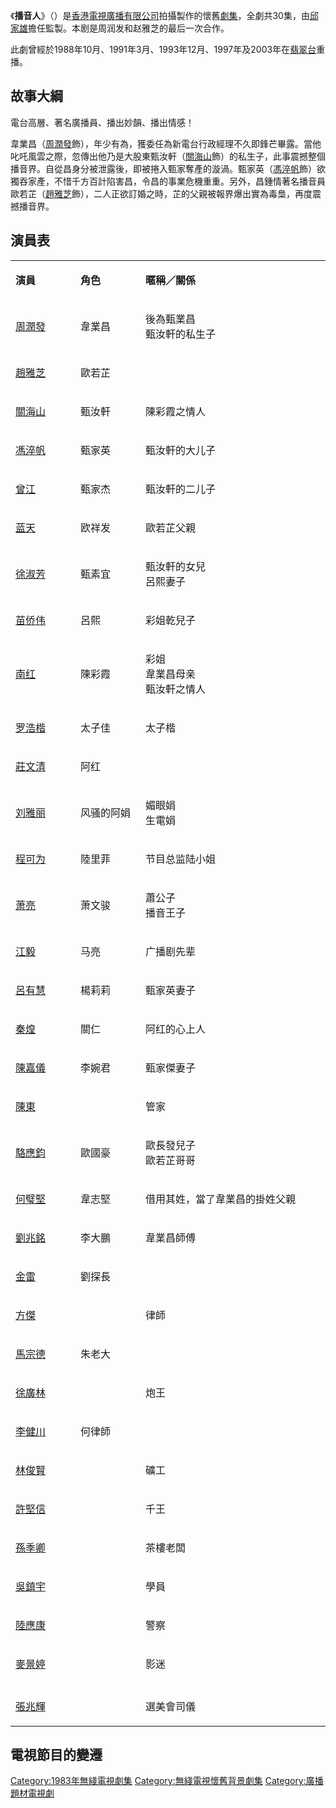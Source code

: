 {{unreferenced|time=2019-09-12T13:57:21+00:00}}
{{無綫劇集 
| 中文劇名=播音人
| 英文劇名={{lang|en|The Radio Tycoon}}
| 圖像=
| 製作年份=1982年
| 海外推出日期=
| 翡翠台首播日期=1983年1月3日－2月11日
| 翡翠台首播時間={{nowrap|逢星期一至五 19:05－20:00（連廣告）}}
| 監製=[[邱家雄|邱家雄]]
| 編導=[[譚銳銘|譚銳銘]]、[[李耀明|李耀明]]、[[鄒長根|鄒長根]]、[[霍耀良|霍耀良]]
| 助理編導=[[曾麗萍|曾麗萍]]、[[張之亮|張之亮]]、[[康命鎏|康命鎏]]、[[陳慧明|陳慧明]]
| 編審=[[胡沙_(編劇)|胡　沙]]
| 編劇=[[李茜_(香港編劇)|李　茜]]、[[黃嘉慧|黃嘉慧]]、[[鄧基沛|鄧基沛]]、[[小雅|小　雅]]、<br/>[[胡沙_(編劇)|胡　沙]]、[[戚瑛鳴|戚瑛鳴]]
| 故事=[[黃嘉慧|黃嘉慧]]
| 集數=30
| 劇種=懷舊
| 外景={{HKG-1959}}
| 製作公司=[[香港|香港]][[電視廣播有限公司|電視廣播有限公司]]
| 主演=[[周潤發|周潤發]]、[[趙雅芝|趙雅芝]]、[[曾江|曾　江]]、[[苗僑偉|苗僑偉]]、<br/>[[南紅|南　紅]]、[[馮淬帆|馮淬帆]]、[[呂有慧|呂有慧]]、[[劉雅麗_(1970年代)|劉雅麗]]
| 主題曲=愛定你一個
| 作曲=[[顧嘉煇|顧嘉煇]]
| 填詞=[[黃霑|黃霑]]
| 主唱=[[甄妮|甄妮]]
| 插曲=為你做夢
| 作曲3=顧嘉煇
| 填詞3=黃霑
| 主唱3=甄妮
}}
《'''播音人'''》（{{lang-en|'''The Radio Tycoon'''}}）是[[香港|香港]][[電視廣播有限公司|電視廣播有限公司]]拍攝製作的懷舊[[劇集|劇集]]，全劇共30集，由[[邱家雄|邱家雄]]擔任監製。本剧是周润发和赵雅芝的最后一次合作。

此劇曾經於1988年10月、1991年3月、1993年12月、1997年及2003年在[[翡翠台|翡翠台]]重播。

==故事大綱==
電台高層、著名廣播員、播出妙韻、播出情感！

韋業昌（[[周潤發|周潤發]]飾），年少有為，獲委任為新電台行政經理不久即鋒芒畢露。當他叱吒風雲之際，忽傳出他乃是大股東甄汝軒（[[關海山|關海山]]飾）的私生子，此事震撼整個播音界。自從昌身分被泄露後，即被捲入甄家奪產的漩渦。甄家英（[[馮淬帆|馮淬帆]]飾）欲獨吞家產，不惜千方百計陷害昌，令昌的事業危機重重。另外，昌鍾情著名播音員歐若芷（[[趙雅芝|趙雅芝]]飾），二人正欲訂婚之時，芷的父親被報界爆出實為毒梟，再度震撼播音界。

==演員表==
{|class="wikitable" style="width:60%; font-size: 15px;"
|- style="background:cornflowerblue; color:white" align=center
|style="width:13%"|'''演員'''||style="width:13%"|'''角色'''||style="width:37%"|'''暱稱／關係'''
|-
| [[周潤發|周潤發]] || 韋業昌 || 後為甄業昌<br>甄汝軒的私生子
|-
| [[趙雅芝|趙雅芝]] || 歐若芷 ||
|-
| [[關海山|關海山]] || 甄汝軒 ||陳彩霞之情人
|-
| [[馮淬帆|馮淬帆]] || 甄家英 || 甄汝軒的大儿子
|-
| [[曾江|曾江]] || 甄家杰|| 甄汝軒的二儿子
|-
| [[蓝天_(演员)|蓝天]] || 欧祥发|| 歐若芷父親
|-
| [[徐淑芳|徐淑芳]] || 甄素宜|| 甄汝軒的女兒<br>呂熙妻子
|-
| [[苗侨伟|苗侨伟]] || 呂熙 || 彩姐乾兒子
|-
| [[南红|南红]] || 陳彩霞 || 彩姐<br>韋業昌母亲<br>甄汝軒之情人
|-
| [[罗浩楷|罗浩楷]] || 太子佳 || 太子楷
|-
| [[莊文清|莊文清]] || 阿红 ||
|-
| [[劉雅麗_(1970年代)|刘雅丽]] ||  风骚的阿娟 || 媚眼娟<br>生電娟
|-
| [[程可为|程可为]] || 陸里菲 || 节目总监陆小姐
|-
| [[萧亮|萧亮]] || 萧文骏 || 蕭公子<br>播音王子
|-
| [[江毅|江毅]] || 马亮 || 广播剧先辈 
|-
| [[呂有慧|呂有慧]] || 楊莉莉 || 甄家英妻子
|-
| [[秦煌|秦煌]] || 關仁 || 阿红的心上人
|-
| [[陳嘉儀|陳嘉儀]] || 李婉君 || 甄家傑妻子
|-
| [[陳東|陳東]] ||  || 管家
|-
| [[駱應鈞|駱應鈞]] || 歐國豪 || 歐長發兒子<br>歐若芷哥哥
|-
| [[何璧堅|何璧堅]] || 韋志堅 || 借用其姓，當了韋業昌的掛姓父親
|-
| [[劉兆銘|劉兆銘]] || 李大鵬 || 韋業昌師傅
|-
| [[金雷|金雷]] || 劉探長 ||
|-
| [[方傑|方傑]] || || 律師
|-
| [[馬宗德|馬宗德]] || 朱老大 ||
|-
| [[徐廣林|徐廣林]] || || 炮王
|-
| [[李健川|李健川]] || 何律師 ||
|-
| [[林俊賢|林俊賢]] || || 礦工
|-
| [[許堅信|許堅信]] || || 千王
|-
| [[孫季卿|孫季卿]] || || 茶樓老闆
|-
| [[吳鎮宇|吳鎮宇]] || || 學員
|-
| [[陸應康|陸應康]] || || 警察
|-
| [[麥景婷|麥景婷]] || || 影迷
|-
|-
| [[張兆輝|張兆輝]] ||  || 選美會司儀
|}

==電視節目的變遷==
{{電視節目的變遷
|電視台={{HKG-NOC}}[[無綫電視|無綫電視]][[翡翠台|翡翠台]]
|播放檔次=星期一至五 19:05-20:00 時段
|節目名稱=播音人<br/>(1983.01.03 - 1983.02.11)
|上一節目=[[萬水千山總是情|萬水千山總是情]]<br/>(1982.11.22 - 1982.12.31)
|下一節目=[[奔向太陽|奔向太陽]]<br/>(1983.02.14 - 1983.03.11)
}}

[[Category:1983年無綫電視劇集|Category:1983年無綫電視劇集]]
[[Category:無綫電視懷舊背景劇集|Category:無綫電視懷舊背景劇集]]
[[Category:廣播題材電視劇|Category:廣播題材電視劇]]